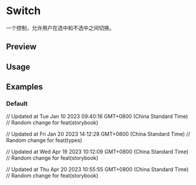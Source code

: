


<Meta of={SwitchStories} />

<RadixPrimitiveDocsButton name='switch' />

# Switch

一个控制，允许用户在选中和不选中之间切换。

## Preview

<Canvas of={SwitchStories.Default} />

<Controls />

## Usage



<Source code={importCode} language='ts' dark />
<Source code={usageCode} language='tsx' dark />

## Examples

### Default

<Canvas of={SwitchStories.Default} />

// Updated at Tue Jan 10 2023 09:40:16 GMT+0800 (China Standard Time)
// Random change for feat(storybook)

// Updated at Fri Jan 20 2023 14:12:28 GMT+0800 (China Standard Time)
// Random change for feat(types)

// Updated at Wed Apr 19 2023 10:12:09 GMT+0800 (China Standard Time)
// Random change for feat(storybook)

// Updated at Thu Apr 20 2023 10:55:55 GMT+0800 (China Standard Time)
// Random change for feat(storybook)
